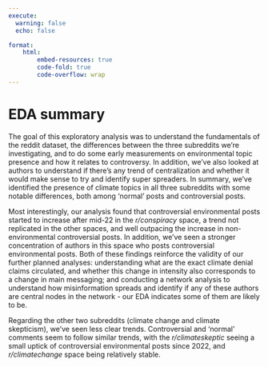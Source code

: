 ---
execute:
  warning: false
  echo: false

format:
    html:
        embed-resources: true
        code-fold: true
        code-overflow: wrap
---
# EDA summary

The goal of this exploratory analysis was to understand the fundamentals of the reddit dataset, the differences between the three subreddits we're investigating, and to do some early measurements on environmental topic presence and how it relates to controversy. In addition, we've also looked at authors to understand if there's any trend of centralization and whether it would make sense to try and identify super spreaders. In summary, we've identified the presence of climate topics in all three subreddits with some notable differences, both among 'normal' posts and controversial posts. 

Most interestingly, our analysis found that controversial environmental posts started to increase after mid-22 in the *r/conspiracy* space, a trend not replicated in the other spaces, and well outpacing the increase in non-environmental controversial posts. In addition, we've seen a stronger concentration of authors in this space who posts controversial environmental posts. Both of these findings reinforce the validity of our further planned analyses: understanding what are the exact climate denial claims circulated, and whether this change in intensity also corresponds to a change in main messaging; and conducting a network analysis to understand how misinformation spreads and identify if any of these authors are central nodes in the network - our EDA indicates some of them are likely to be.

Regarding the other two subreddits (climate change and climate skepticism), we've seen less clear trends. Controversial and 'normal' comments seem to follow similar trends, with the *r/climateskeptic* seeing a small uptick of controversial environmental posts since 2022, and *r/climatechange* space being relatively stable.